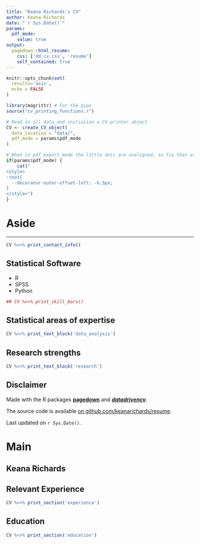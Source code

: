 ```yaml
---
title: "Keana Richards's CV"
author: Keana Richards
date: "`r Sys.Date()`"
params:
  pdf_mode:
    value: true
output:
  pagedown::html_resume:
    css: ['dd_cv.css', 'resume']
    self_contained: true
---
```

```r
knitr::opts_chunk$set(
  results='asis', 
  echo = FALSE
)

library(magrittr) # For the pipe
source("cv_printing_functions.r")

# Read in all data and initialize a CV printer object
CV <- create_CV_object(
  data_location = "data/",  
  pdf_mode = params$pdf_mode
)

```

```r
# When in pdf export mode the little dots are unaligned, so fix that with some conditional CSS.
if(params$pdf_mode) {
    cat("
<style>
:root{
  --decorator-outer-offset-left: -6.5px;
}
</style>")
}
```

Aside
================================================================================

--------------------------------------------------------------------------------

```r
CV %<>% print_contact_info()
```

Statistical Software {#skills}
--------------------------------------------------------------------------------

- R
- SPSS
- Python 

```r
## CV %<>% print_skill_bars()
```

Statistical areas of expertise {#analysis}
--------------------------------------------------------------------------------

```r
CV %<>% print_text_block('data_analysis')
```

Research strengths {#visualization}
--------------------------------------------------------------------------------

```r
CV %<>% print_text_block('research')
```


Disclaimer {#disclaimer}
--------------------------------------------------------------------------------

Made with the R packages [**pagedown**](https://github.com/rstudio/pagedown) and [***datadrivencv***](https://github.com/nstrayer/datadrivencv). 

The source code is available [on github.com/keanarichards/resume](https://github.com/keanarichards/resume).

Last updated on `r Sys.Date()`.

Main
================================================================================

Keana Richards {#title}
--------------------------------------------------------------------------------

Relevant Experience {data-icon=laptop}
--------------------------------------------------------------------------------

```r
CV %<>% print_section('experience')

```

Education {data-icon=graduation-cap data-concise=true}
--------------------------------------------------------------------------------

```r
CV %<>% print_section('education')
```


